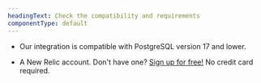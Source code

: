 ```yaml
---
headingText: Check the compatibility and requirements
componentType: default
---
```


* Our integration is compatible with PostgreSQL version 17 and lower.

* A New Relic account. Don't have one? [Sign up for free!](https://newrelic.com/signup) No credit card required.
